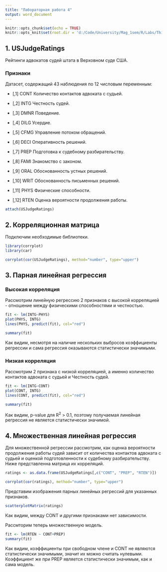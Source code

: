```yaml
---
title: "Лабораторная работа 4"
output: word_document
---
```


```r
knitr::opts_chunk$set(echo = TRUE)
knitr::opts_knit$set(root.dir = 'd:/Code/University/Mag_1sem/R/Labs/Third_lab/')
```

## 1. USJudgeRatings

Рейтинги адвокатов судей штата в Верховном суде США.

### Признаки

Датасет, содержащий 43 наблюдения по 12 числовым переменным:

-   [,1] CONT Количество контактов адвоката с судьей.

-   [,2] INTG Честность судей.

-   [,3] DMNR Поведение.

-   [,4] DILG Усердие.

-   [,5] CFMG Управление потоком обращений.

-   [,6] DECI Оперативность решений.

-   [,7] PREP Подготовка к судебному разбирательству.

-   [,8] FAMI Знакомство с законом.

-   [,9] ORAL Обоснованность устных решений.

-   [,10] WRIT Обоснованность письменных решений.

-   [,11] PHYS Физические способности.

-   [,12] RTEN Оценка вероятности продолжения работы.

```r
attach(USJudgeRatings)
```

## 2. Корреляционная матрица

Подключим необходимые библиотеки.

```r
library(corrplot)
library(car)
```

```r
corrplot(cor(USJudgeRatings), method="number", type="upper")
```

## 3. Парная линейная регрессия

### Высокая корреляция

Рассмотрим линейную регрессию 2 признаков с высокой корреляцией - отношение между физическими способностями и честностью.

```r
fit <- lm(INTG~PHYS)
plot(PHYS, INTG)
lines(PHYS, predict(fit), col="red")
```

```r
summary(fit)
```

Как видим, несмотря на наличие нескольких выбросов коэффициенты регрессии и сама регрессия оказываются статистически значимыми.

### Низкая корреляция

Рассмотрим 2 признака с низкой корреляцией, а именно количество контактов адвоката с судьей и Честность судей.

```r
fit <- lm(INTG~CONT)
plot(CONT, INTG)
lines(CONT, predict(fit), col="red")
```

```r
summary(fit)
```

Как видим, p-value для R^2^ \> 0.1, поэтому получаемая линейная регрессия не является статистически значимой.

## 4. Множественная линейная регрессия

Для множественной регрессии рассмотрим, как оценка вероятности продолжения работы судей зависит от количества контактов адвоката с судьей и оценкой подготовленности к судебному разбирательству. Ниже представленна матрица их корреляций.

```r
ratings <- as.data.frame(USJudgeRatings[,c("CONT", "PREP", "RTEN")])
```

```r
corrplot(cor(ratings), method="number", type="upper")
```

Представим изображения парных линейных регрессий для указанных признаков.

```r
scatterplotMatrix(ratings)
```

Как видим, между CONT и другими признаками нет зависимости.

Рассмторим теперь множественную модель.

```r
fit <- lm(RTEN ~ CONT+PREP)
summary(fit)
```

Как видим, коэффициенты при свободном члене и CONT не являются статистически значимыми, значит их можно считать нулевыми. Коэффициент же при PREP является статистически значимым, как и сама модель.
